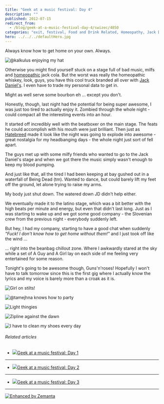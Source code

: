 ```yaml
---
title: "Geek at a music festival: Day 4"
description: ""
published: 2012-07-15
redirect_from:
  - /blog/geek-at-a-music-festival-day-4/swizec/4850
categories: "exit, festival, Food and Drink Related, Homeopathy, Jack Daniel, Liquor and Wine, Travel + Events"
hero: ../../../defaultHero.jpg
---
```


Always know how to get home on your own. Always.

![@kalkulus enjoying my hat](https://distilleryimage2.instagram.com/1aabd8acce2611e19b0622000a1e8a4f_7.jpg "@kalkulus enjoying my hat")

Otherwise you might find yourself stuck on a stage full of bad music, milfs and [homeopathic](http://en.wikipedia.org/wiki/Homeopathy "Homeopathy") jack cola. But the worst was really the homeopathic whiskey, look, guys, you have this cool truck branded all over with [Jack Daniel's](http://en.wikipedia.org/wiki/Jack_Daniel%27s "Jack Daniel's"). I even have to trade my personal data to get in.

Might as well serve some bourbon eh ... except you don't.

Honestly, though, last night had the potential for being super awesome, I was just too tired to actually enjoy it. Zombied through the whole night - could compact all the interesting events into an hour.

It started off incredibly well with the beatboxer on the main stage. The feats he could accomplish with his mouth were just brilliant. Then just as [Hatebreed](http://www.hatebreed.com/ "Hatebreed") made it look like the night was going to explode into awesome - great nostalgia for my headbanging days - the whole night just sort of fell apart.

The guys met up with some milfy friends who wanted to go to the Jack Daniel's stage and when we got there the music simply wasn't enough to keep my blood pumping.

And just like that, all the tired I had been keeping at bay gushed out in a waterfall of Being Dead (tm). Wanted to dance, but could barely lift my feet off the ground, let alone trying to raise my arms.

My body just shut down. The watered down JD didn't help either.

We eventually made it to the latino stage, which was a bit better with the high beats per minute and energy, but even that didn't last long. Just as I was starting to wake up and we got some good company - the Slovenian crew from the previous night - everybody suddenly left.

But hey, I had my company, starting to have a good chat when suddenly _"Fuck! I don't know how to get home without them!"_ and I just took off like the wind ...

... right into the beanbag chillout zone. Where I awkwardly stared at the sky while a set of A Guy and A Girl lay on each side of me feeling very entertained for some reason.

Tonight's going to be awesome though, Guns'n'roses! Hopefully I won't have to talk tomorrow since this is the first gig where I actually know the lyrics and my voice is barely more than a croak as it is.

![Girl on stilts!](https://swizec.com/wp-content/uploads/2012/07/photo-21-e1342368872701-764x1024.jpg "Girl on stilts!")

![@tamejhna knows how to party](https://swizec.com/wp-content/uploads/2012/07/photo-41-e1342368973262-1024x764.jpg "@tamejhna knows how to party")

![Light thingies](https://swizec.com/wp-content/uploads/2012/07/photo-32-e1342369052888-764x1024.jpg "Light thingies")

![Zipline against the dawn](https://swizec.com/wp-content/uploads/2012/07/zipline-e1342369138635-1024x764.jpg "Zipline against the dawn")

![I have to clean my shoes every day](https://swizec.com/wp-content/uploads/2012/07/photo3-1024x764.jpg "I have to clean my shoes every day")

###### Related articles

- [![](https://i.zemanta.com/100106846_80_80.jpg)](https://swizec.com/blog/geek-at-a-music-festival-day-1/)[Geek at a music festival: Day 1](https://swizec.com/blog/geek-at-a-music-festival-day-1/swizec/4825)

---

- [![](https://i.zemanta.com/100305583_80_80.jpg)](https://swizec.com/blog/geek-at-a-music-festival-day-2/)[Geek at a music festival: Day 2](https://swizec.com/blog/geek-at-a-music-festival-day-2/swizec/4830)

---

- [![](https://i.zemanta.com/100568602_80_80.jpg)](https://swizec.com/blog/geek-at-a-music-festival-day-3/)[Geek at a music festival: Day 3](https://swizec.com/blog/geek-at-a-music-festival-day-3/swizec/4838)

---

[![Enhanced by Zemanta](https://img.zemanta.com/zemified_e.png?x-id=437bff9f-68d7-43ba-9e9f-88d47eb0a0a7)](http://www.zemanta.com/?px "Enhanced by Zemanta")

